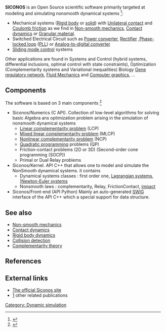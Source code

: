 {{Infobox software
| name                    = SICONOS - SImulation and COntrol of NOnsmooth Systems
| developer               = [[Institut national de recherche en informatique et en automatique|INRIA]]
| latest_release_version  = 3.3.0
| latest_release_date     = September 2011
| operating_system        = Linux, Mac
| programming language       = C++, C, Python
| screenshot              = [[Image:siconos3_snapshot.png|center|250px]]
| logo              = [[Image:siconos_logo.png|center|250px]]
| genre = [[Software framework|Framework]]
| license = [[Apache]]
| website = [http://siconos.gforge.inria.fr siconos.gforge.inria.fr ]
|status = Active
}}
'''SICONOS'''  is an Open Source scientific software primarily targeted at
modeling and simulating nonsmooth dynamical systems
<ref>
{{citation
    |last1=Acary
    |first1=Vincent
    |last2=Brogliato
    |first2=Bernard
    |title=Numerical Methods for Nonsmooth Dynamical Systems
    |journal=Lecture Notes in Applied and Computational Mechanics
    |year=2008
    |url=  http://www.springer.com/materials/mechanics/book/978-3-540-75391-9
    |volume=35 }}
</ref>:
* Mechanical systems ([[Rigid body]] or [[Continuum mechanics|solid]]) with [[Unilateral contact]] and [[Coulomb friction]] as we find in [[Non-smooth mechanics]], [[Contact dynamics]] or [[Granular material]].
* Switched Electrical Circuit such as [[Power converter]], [[Rectifier]] ,[[Phase-locked loop]] ([[PLL]]) or [[Analog-to-digital converter]]
* [[Sliding mode control]] systems
Other applications are found in Systems and Control (hybrid systems, differential inclusions, optimal control with state constraints), Optimization (Complementarity systems and Variational inequalities) Biology [[Gene regulatory network]], [[Fluid Mechanics]] and [[Computer graphics]], ...
== Components ==
The software is based on 3 main components <ref>  {{citation
    |last1=Acary
    |first1=Vincent
    |last2=Perignon
    |first2=Franck
    |title=An introduction to Siconos.
    |journal=INRIA Technical Report], pp. 45. RT-0340
    |url=http://hal.inria.fr/inria-00162911/en
    |year=2007 }}</ref>
* Siconos/Numerics (C API). Collection of low-level algorithms for solving basic Algebra ans optimization problem arising in the simulation of nonsmooth dynamical systems
** [[Linear complementarity problem]] (LCP) 
** [[Mixed linear complementarity problem]] (MLCP) 
** [[Nonlinear complementarity problem]] (NCP) 
** [[Quadratic programming]] problems (QP) 
** Friction-contact problems (2D or 3D) (Second-order cone programming (SOCP))
** Primal or Dual Relay problems 
* Siconos/Kernel. API C++ that allows one to model and simulate the NonSmooth dynamical systems. it contains
** Dynamical systems classes :  first order one, [[Lagrangian system|Lagrangian systems]], [[Newton–Euler equations||Newton-Euler systems]]
** Nonsmooth laws :  complementarity, Relay, FrictionContact, [[Impact (mechanics)|impact]]
* Siconos/Front-end (API Python) Mainly an auto-generated [[SWIG]] interface of the API C++ which a special support for data structure.
==See also==
* [[Non-smooth mechanics]]
* [[Contact dynamics]]
* [[Rigid body dynamics]]
* [[Collision detection]]
* [[Complementarity theory]]
==References==
<references/>
==External links==
*[http://siconos.gforge.inria.fr The official Siconos site]
*[http://haltools.inrialpes.fr/Public/afficheRequetePubli.php?auteur_exp=acary&CB_auteur=oui&CB_titre=oui&CB_article=oui&css_prive=http://bipop.inrialpes.fr/people/acary/CSShal.css&langue=Anglais&tri_exp=annee_publi&tri_exp2=typdoc&ordre_aff=TA&__utma=197383159.1567354679.1253654614.1255333653.1255379940.8&__utmz=197383159.1255333653.7.3.utmccn=(organic)|utmcsr=google|utmctr=jean%20acary%20monerie|utmcmd=organic&menu=Export&Fen=Aff&css=http://bipop.inrialpes.fr/people/acary/CSShal.css] other related publications

{{DEFAULTSORT:SICONOS - SImulation and COntrol of NOnsmooth Systems)}}
[[Category: Dynamic simulation]]
